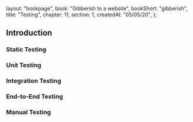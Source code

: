   layout: "bookpage",
  book: "Gibberish to a website",
  bookShort: "gibberish",
  title: "Testing",
  chapter: 11,
  section: 1,
  createdAt: "05/05/20",
};

## Introduction

### Static Testing

### Unit Testing

### Integration Testing

### End-to-End Testing

### Manual Testing
